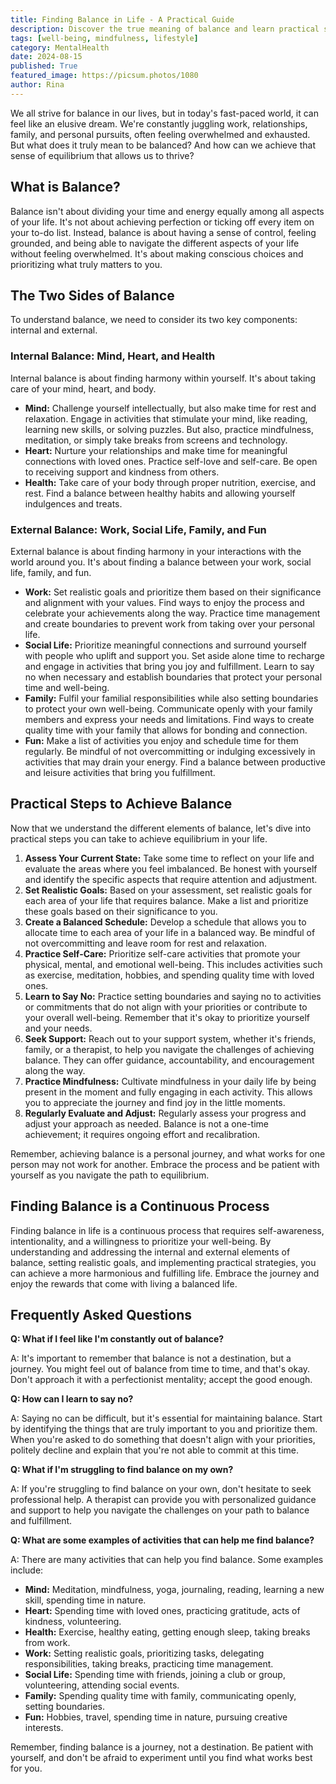 ```yaml
---
title: Finding Balance in Life - A Practical Guide
description: Discover the true meaning of balance and learn practical strategies to achieve a sense of equilibrium in your life. This guide explores both internal and external elements of balance, providing actionable steps to find harmony in your mind, heart, health, work, social life, family, and fun.
tags: [well-being, mindfulness, lifestyle]
category: MentalHealth
date: 2024-08-15
published: True
featured_image: https://picsum.photos/1080
author: Rina
---
```



We all strive for balance in our lives, but in today's fast-paced world, it can feel like an elusive dream. We're constantly juggling work, relationships, family, and personal pursuits, often feeling overwhelmed and exhausted. But what does it truly mean to be balanced? And how can we achieve that sense of equilibrium that allows us to thrive?

## What is Balance?

Balance isn't about dividing your time and energy equally among all aspects of your life. It's not about achieving perfection or ticking off every item on your to-do list. Instead, balance is about having a sense of control, feeling grounded, and being able to navigate the different aspects of your life without feeling overwhelmed. It's about making conscious choices and prioritizing what truly matters to you.

## The Two Sides of Balance

To understand balance, we need to consider its two key components: internal and external.

### Internal Balance: Mind, Heart, and Health

Internal balance is about finding harmony within yourself. It's about taking care of your mind, heart, and body.

* **Mind:**  Challenge yourself intellectually, but also make time for rest and relaxation. Engage in activities that stimulate your mind, like reading, learning new skills, or solving puzzles. But also, practice mindfulness, meditation, or simply take breaks from screens and technology.
* **Heart:** Nurture your relationships and make time for meaningful connections with loved ones. Practice self-love and self-care. Be open to receiving support and kindness from others.
* **Health:**  Take care of your body through proper nutrition, exercise, and rest. Find a balance between healthy habits and allowing yourself indulgences and treats.

### External Balance: Work, Social Life, Family, and Fun

External balance is about finding harmony in your interactions with the world around you. It's about finding a balance between your work, social life, family, and fun.

* **Work:** Set realistic goals and prioritize them based on their significance and alignment with your values. Find ways to enjoy the process and celebrate your achievements along the way. Practice time management and create boundaries to prevent work from taking over your personal life.
* **Social Life:** Prioritize meaningful connections and surround yourself with people who uplift and support you. Set aside alone time to recharge and engage in activities that bring you joy and fulfillment. Learn to say no when necessary and establish boundaries that protect your personal time and well-being.
* **Family:** Fulfil your familial responsibilities while also setting boundaries to protect your own well-being. Communicate openly with your family members and express your needs and limitations. Find ways to create quality time with your family that allows for bonding and connection.
* **Fun:** Make a list of activities you enjoy and schedule time for them regularly. Be mindful of not overcommitting or indulging excessively in activities that may drain your energy. Find a balance between productive and leisure activities that bring you fulfillment.

## Practical Steps to Achieve Balance

Now that we understand the different elements of balance, let's dive into practical steps you can take to achieve equilibrium in your life.

1. **Assess Your Current State:** Take some time to reflect on your life and evaluate the areas where you feel imbalanced. Be honest with yourself and identify the specific aspects that require attention and adjustment.
2. **Set Realistic Goals:** Based on your assessment, set realistic goals for each area of your life that requires balance. Make a list and prioritize these goals based on their significance to you.
3. **Create a Balanced Schedule:** Develop a schedule that allows you to allocate time to each area of your life in a balanced way. Be mindful of not overcommitting and leave room for rest and relaxation.
4. **Practice Self-Care:** Prioritize self-care activities that promote your physical, mental, and emotional well-being. This includes activities such as exercise, meditation, hobbies, and spending quality time with loved ones.
5. **Learn to Say No:** Practice setting boundaries and saying no to activities or commitments that do not align with your priorities or contribute to your overall well-being. Remember that it's okay to prioritize yourself and your needs.
6. **Seek Support:** Reach out to your support system, whether it's friends, family, or a therapist, to help you navigate the challenges of achieving balance. They can offer guidance, accountability, and encouragement along the way.
7. **Practice Mindfulness:** Cultivate mindfulness in your daily life by being present in the moment and fully engaging in each activity. This allows you to appreciate the journey and find joy in the little moments.
8. **Regularly Evaluate and Adjust:** Regularly assess your progress and adjust your approach as needed. Balance is not a one-time achievement; it requires ongoing effort and recalibration.

Remember, achieving balance is a personal journey, and what works for one person may not work for another. Embrace the process and be patient with yourself as you navigate the path to equilibrium.

## Finding Balance is a Continuous Process

Finding balance in life is a continuous process that requires self-awareness, intentionality, and a willingness to prioritize your well-being. By understanding and addressing the internal and external elements of balance, setting realistic goals, and implementing practical strategies, you can achieve a more harmonious and fulfilling life. Embrace the journey and enjoy the rewards that come with living a balanced life.

## Frequently Asked Questions

**Q: What if I feel like I'm constantly out of balance?**

A: It's important to remember that balance is not a destination, but a journey. You might feel out of balance from time to time, and that's okay. Don't approach it with a perfectionist mentality; accept the good enough.

**Q: How can I learn to say no?**

A: Saying no can be difficult, but it's essential for maintaining balance. Start by identifying the things that are truly important to you and prioritize them. When you're asked to do something that doesn't align with your priorities, politely decline and explain that you're not able to commit at this time.

**Q: What if I'm struggling to find balance on my own?**

A: If you're struggling to find balance on your own, don't hesitate to seek professional help. A therapist can provide you with personalized guidance and support to help you navigate the challenges on your path to balance and fulfillment.

**Q: What are some examples of activities that can help me find balance?**

A: There are many activities that can help you find balance. Some examples include:

* **Mind:** Meditation, mindfulness, yoga, journaling, reading, learning a new skill, spending time in nature.
* **Heart:** Spending time with loved ones, practicing gratitude, acts of kindness, volunteering.
* **Health:** Exercise, healthy eating, getting enough sleep, taking breaks from work.
* **Work:** Setting realistic goals, prioritizing tasks, delegating responsibilities, taking breaks, practicing time management.
* **Social Life:** Spending time with friends, joining a club or group, volunteering, attending social events.
* **Family:** Spending quality time with family, communicating openly, setting boundaries.
* **Fun:** Hobbies, travel, spending time in nature, pursuing creative interests.

Remember, finding balance is a journey, not a destination. Be patient with yourself, and don't be afraid to experiment until you find what works best for you.
